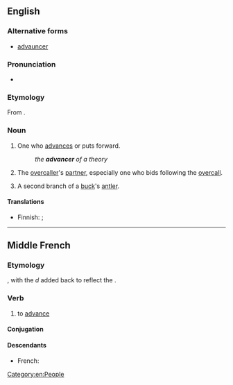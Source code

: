 ==English==

===Alternative forms===
* [[advauncer]] {{qualifier|obsolete}}

===Pronunciation===
* {{a|US}} {{IPA|/ədˈvænsɚ/|lang=en}}

===Etymology===
From {{affix|en|advance|-er|id2=agent noun}}.

===Noun===
{{en-noun}}

# One who [[advance]]s or puts forward.
#: ''the '''advancer''' of a theory''
# {{lb|en|bridge}} The [[overcaller]]'s [[partner]], especially one who bids following the [[overcall]].
# A second branch of a [[buck]]'s [[antler]].
#: {{rfquotek|Howell}}

====Translations====
{{trans-top|one who advances or puts forward}}
* Finnish: {{t|fi|etenijä}} {{gloss|one who advances}}; {{t|fi|edistäjä}} {{qualifier|one who puts forward}}
{{trans-mid}}
{{trans-bottom}}

----

==Middle French==

===Etymology===
{{etyl|fro|frm}} {{m|fro|avancer}}, with the ''d'' added back to reflect the {{etyl|la|frm}}.

===Verb===
{{head|frm|verb}}

# to [[advance]] {{gloss|to move forwards}}

====Conjugation====
{{frm-conj-cer|advan}}

====Descendants====
* French: {{l|fr|avancer}}

[[Category:en:People]]